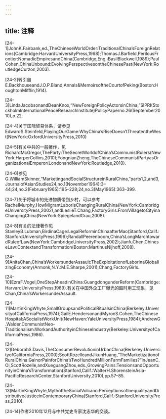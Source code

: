 ```yaml
---
---
---
```

title: 注释
---





[24-1]JohnK.Fairbank,ed.,TheChineseWorldOrder:TraditionalChina’sForeignRelations(Cambridge:HarvardUniversityPress,1968);ThomasJ.Barfield,PerilousFrontier:NomadicEmpiresandChina(Cambridge,Eng.:BasilBlackwell,1989);PaulCohen,ChinaUnbound:EvolvingPerspectivesontheChinesePast(NewYork:RoutledgeCurzon,2003).



[24-2]转引自E.BackhouseandJ.O.P.Bland,Annals&MemoirsoftheCourtofPeking(Boston:HoughtonMifflin,1914).



[24-3]LindaJacobsonandDeanKnox,“NewForeignPolicyActorsinChina,”SIPRI(StockholmInternationalPeaceResearchInstitute)PolicyPaperno.26(September2010),p.22.



[24-4]关于国际贸易体系，请参见EdwardS.Steinfeld,PlayingOurGame:WhyChina’sRiseDoesn’tThreatentheWest(NewYork:OxfordUniversityPress,2010)



[24-5]有关中共的一般著作，见RichardMcGregor,TheParty:TheSecretWorldofChina’sCommunistRulers(NewYork:HarperCollins,2010);YongnianZheng,TheChineseCommunistPartyasOrganizationalEmperor(LondonandNewYork:Routledge,2010).



[24-6]参见G.WilliamSkinner,“MarketingandSocialStructureinRuralChina,”parts1,2,and3,JournalofAsianStudies24,no.1(November1964):3–44;24,no.2(February1965):195–228;24,no.3(May1965):363–399.



[24-7]关于将城市的先进物质带到乡村，可以参考RachelMurphy,HowMigrantLaborIsChangingRuralChina(NewYork:CambridgeUniversityPress,2002),andLeslieT.Chang,FactoryGirls:FromVillagetoCityinaChangingChina(NewYork:SpiegelandGrau,2008).



[24-8]有关的法律著作见StanleyB.Lubman,BirdinaCage:LegalReforminChinaafterMao(Stanford,Calif.:StanfordUniversityPress,1999);RandallPeerenboom,China’sLongMarchtowardRuleofLaw(NewYork:CambridgeUniversityPress,2002);JianfuChen,ChineseLaw:ContextandTransformation(Boston:MartinusNijhoff,2008).



[24-9]AnitaChan,China’sWorkersunderAssault:TheExploitationofLaborinaGlobalizingEconomy(Armonk,N.Y.:M.E.Sharpe,2001);Chang,FactoryGirls.



[24-10]EzraF.Vogel,OneStepAheadinChina:GuangdongunderReform(Cambridge:HarvardUniversityPress,1989).有关在中国外企工厂曝光的超时用工现象，见Chan,China’sWorkersunderAssault.



[24-11]MartinKingWhyte,SmallGroupsandPoliticalRitualsinChina(Berkeley:UniversityofCaliforniaPress,1974);GailE.HendersonandMyronS.Cohen,TheChineseHospital:ASocialistWorkUnit(NewHaven:YaleUniversityPress,1984);AndrewG.Walder,CommunistNeo-Traditionalism:WorkandAuthorityinChineseIndustry(Berkeley:UniversityofCaliforniaPress,1986).



[24-12]DeborahS.Davis,TheConsumerRevolutioninUrbanChina(Berkeley:UniversityofCaliforniaPress,2000);ScottRozelleandJikunHuang,“TheMarketizationofRuralChina:GainorPainforChina’sTwoHundredMillionFarmFamilies?”inJeanC.Oi,ScottRozelle,andXueguangZhou,eds.,GrowingPains:TensionsandOpportunityinChina’sTransformation(Stanford,Calif.:WalterH.ShorensteinAsia-PacificResearchCenter,StanfordUniversity,2010),pp.57–85.



[24-13]MartinKingWhyte,MythoftheSocialVolcano:PerceptionsofInequalityandDistributiveJusticeinContemporaryChina(Stanford,Calif.:StanfordUniversityPress,2010).



[24-14]作者2010年12月与中共党史专家沈志华的交谈。